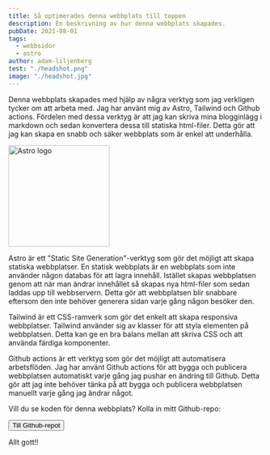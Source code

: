```yaml
---
title: Så optimerades denna webbplats till toppen
description: En beskrivning av hur denna webbplats skapades.
pubDate: 2021-08-01
tags:
  - webbsidor
  - astro
author: adam-liljenberg
test: "./headshot.png"
image: "./headshot.jpg"
---
```



Denna webbplats skapades med hjälp av några verktyg som jag verkligen tycker om att arbeta med. Jag har använt mig av Astro, Tailwind och Github actions. Fördelen med dessa verktyg är att jag kan skriva mina blogginlägg i markdown och sedan konvertera dessa till statiska html-filer. Detta gör att jag kan skapa en snabb och säker webbplats som är enkel att underhålla.

<Image src={AstroLogo} alt="Astro logo" width="200" height="200" />

Astro är ett "Static Site Generation"-verktyg som gör det möjligt att skapa statiska webbplatser. En statisk webbplats är en webbplats som inte använder någon databas för att lagra innehåll. Istället skapas webbplatsen genom att när man ändrar innehållet så skapas nya html-filer som sedan laddas upp till webbservern. Detta gör att webbplatsen blir snabbare eftersom den inte behöver generera sidan varje gång någon besöker den.

Tailwind är ett CSS-ramverk som gör det enkelt att skapa responsiva webbplatser. Tailwind använder sig av klasser för att styla elementen på webbplatsen. Detta kan ge en bra balans mellan att skriva CSS och att använda färdiga komponenter.

Github actions är ett verktyg som gör det möjligt att automatisera arbetsflöden. Jag har använt Github actions för att bygga och publicera webbplatsen automatiskt varje gång jag pushar en ändring till Github. Detta gör att jag inte behöver tänka på att bygga och publicera webbplatsen manuellt varje gång jag ändrar något.

Vill du se koden för denna webbplats? Kolla in mitt Github-repo:

<a href="https://github.com/insulationman/cabanossy-se">
  <button class="bg-blue-500 hover:bg-blue-700 text-white font-bold py-1 px-4 rounded">
    <span>Till Github-repot</span>
  </button>
</a>

Allt gott!!
